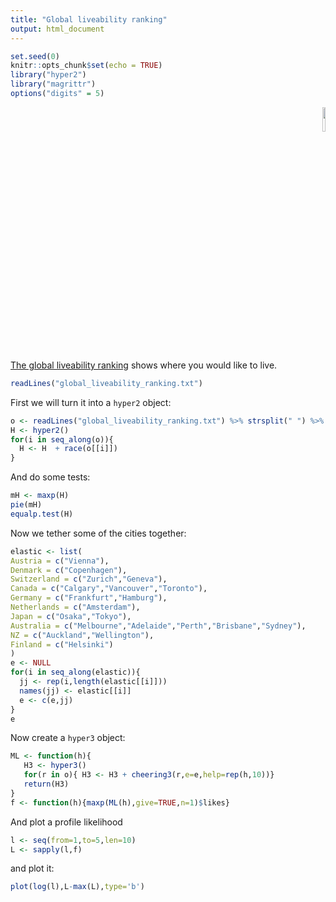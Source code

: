 ```yaml
---
title: "Global liveability ranking"
output: html_document
---
```


```r
set.seed(0)
knitr::opts_chunk$set(echo = TRUE)
library("hyper2")
library("magrittr")
options("digits" = 5)
```

<p style="text-align: right;">
![](`r system.file("help/figures/hyper2.png", package = "hyper2")`){width=10%}
</p>


[The global liveability ranking](https://en.wikipedia.org/wiki/Global_Liveability_Ranking)
shows where you would like to live.


```r
readLines("global_liveability_ranking.txt")
```

First we will turn it into a `hyper2` object:


```r
o <- readLines("global_liveability_ranking.txt") %>% strsplit(" ") %>% lapply(function(l){l[-1]})
H <- hyper2()
for(i in seq_along(o)){
  H <- H  + race(o[[i]])
}
```

And do some tests:

```r
mH <- maxp(H)
pie(mH)
equalp.test(H)
```

Now we tether some of the cities together:

```r
elastic <- list(
Austria = c("Vienna"),
Denmark = c("Copenhagen"),
Switzerland = c("Zurich","Geneva"),
Canada = c("Calgary","Vancouver","Toronto"),
Germany = c("Frankfurt","Hamburg"),
Netherlands = c("Amsterdam"),
Japan = c("Osaka","Tokyo"),
Australia = c("Melbourne","Adelaide","Perth","Brisbane","Sydney"),
NZ = c("Auckland","Wellington"),
Finland = c("Helsinki")
)
e <- NULL
for(i in seq_along(elastic)){
  jj <- rep(i,length(elastic[[i]]))
  names(jj) <- elastic[[i]]
  e <- c(e,jj)
}
e 
```

Now create a `hyper3` object:

```r
ML <- function(h){
   H3 <- hyper3()
   for(r in o){ H3 <- H3 + cheering3(r,e=e,help=rep(h,10))}
   return(H3)
}
f <- function(h){maxp(ML(h),give=TRUE,n=1)$likes}
```

And plot a profile likelihood

```r
l <- seq(from=1,to=5,len=10)
L <- sapply(l,f)
```

and plot it:

```r
plot(log(l),L-max(L),type='b')
```

